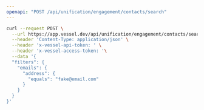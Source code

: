 ```yaml
---
openapi: "POST /api/unification/engagement/contacts/search"
---
```


<RequestExample>

```bash Request
curl --request POST \
  --url https://app.vessel.dev/api/unification/engagement/contacts/search \
  --header 'Content-Type: application/json' \
  --header 'x-vessel-api-token: ' \
  --header 'x-vessel-access-token: '\
  --data '{
  "filters": {
    "emails": {
      "address": {
        "equals": "fake@email.com"
      }
    }
  }
}'
```

</RequestExample>
